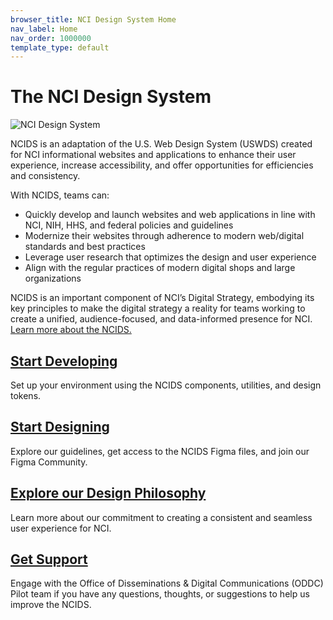 ```yaml
---
browser_title: NCI Design System Home
nav_label: Home
nav_order: 1000000
template_type: default
---
```


# The NCI Design System

![NCI Design System](./ncids-banner-image.jpg)

NCIDS is an adaptation of the U.S. Web Design System (USWDS) created for NCI informational websites and applications to enhance their user experience, increase accessibility, and offer opportunities for efficiencies and consistency.

With NCIDS, teams can:

- Quickly develop and launch websites and web applications in line with NCI, NIH, HHS, and federal policies and guidelines
- Modernize their websites through adherence to modern web/digital standards and best practices
- Leverage user research that optimizes the design and user experience
- Align with the regular practices of modern digital shops and large organizations

NCIDS is an important component of NCI’s Digital Strategy, embodying its key principles to make the digital strategy a reality for teams working to create a unified, audience-focused, and data-informed presence for NCI. [Learn more about the NCIDS.](/about)

## [Start Developing](/get-started/developers)

Set up your environment using the NCIDS components, utilities, and design tokens.

## [Start Designing](/get-started/designers)

Explore our guidelines, get access to the NCIDS Figma files, and join our Figma Community.

## [Explore our Design Philosophy](/design-principles/)

Learn more about our commitment to creating a consistent and seamless user experience for NCI.

## [Get Support](/about#contact-us)

Engage with the Office of Disseminations & Digital Communications (ODDC) Pilot team if you have any questions, thoughts, or suggestions to help us improve the NCIDS.
